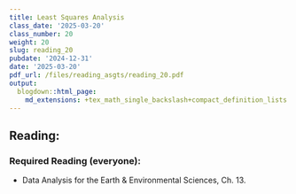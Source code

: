 ```yaml
---
title: Least Squares Analysis
class_date: '2025-03-20'
class_number: 20
weight: 20
slug: reading_20
pubdate: '2024-12-31'
date: '2025-03-20'
pdf_url: /files/reading_asgts/reading_20.pdf
output:
  blogdown::html_page:
    md_extensions: +tex_math_single_backslash+compact_definition_lists
---
```

## Reading:

### Required Reading (everyone):

* Data Analysis for the Earth & Environmental Sciences, Ch. 13.


